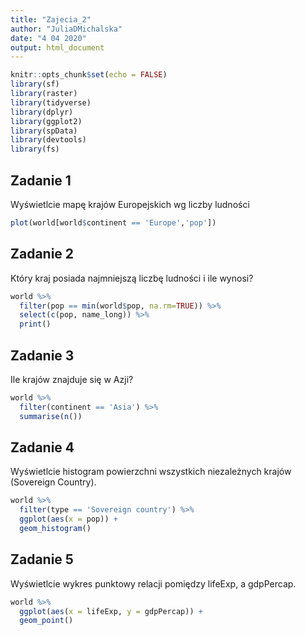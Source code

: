 ---
title: "Zajecia_2"
author: "JuliaDMichalska"
date: "4 04 2020"
output: html_document
---

```{r setup, include=FALSE}
knitr::opts_chunk$set(echo = FALSE)
library(sf)
library(raster)
library(tidyverse)
library(dplyr)
library(ggplot2)
library(spData)
library(devtools)
library(fs)
```

## Zadanie 1
Wyświetlcie mapę krajów Europejskich wg liczby ludności

```{r}
plot(world[world$continent == 'Europe','pop'])
```

## Zadanie 2
Który kraj posiada najmniejszą liczbę ludności i ile wynosi?

```{r}
world %>%
  filter(pop == min(world$pop, na.rm=TRUE)) %>%
  select(c(pop, name_long)) %>%
  print()
```

## Zadanie 3
Ile krajów znajduje się w Azji?

```{r}
world %>%
  filter(continent == 'Asia') %>%
  summarise(n())
```

## Zadanie 4
Wyświetlcie histogram powierzchni wszystkich niezależnych krajów (Sovereign Country).

```{r}
world %>%
  filter(type == 'Sovereign country') %>%
  ggplot(aes(x = pop)) +
  geom_histogram()
```

## Zadanie 5
Wyświetlcie wykres punktowy relacji pomiędzy lifeExp, a gdpPercap.

```{r}
world %>%
  ggplot(aes(x = lifeExp, y = gdpPercap)) +
  geom_point()
```
